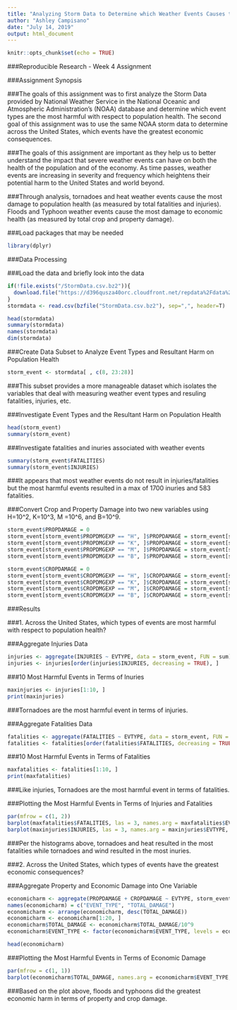 ---
title: "Analyzing Storm Data to Determine which Weather Events Causes the Greatest Harm in Terms of Population and Economic Health"
author: "Ashley Campisano"
date: "July 14, 2019"
output: html_document
---

```{r setup, include=FALSE}
knitr::opts_chunk$set(echo = TRUE)
```
###Reproducible Research - Week 4 Assignment

###Assignment Synopsis

###The goals of this assignment was to first analyze the Storm Data provided by National Weather Service in the National Oceanic and Atmospheric Administration's (NOAA) database and determine which event types are the most harmful with respect to population health. The second goal of this assignment was to use the same NOAA storm data to determine across the United States, which events have the greatest economic consequences. 

###The goals of this assignment are important as they help us to better understand the impact that severe weather events can have on both the health of the population and of the economy. As time passes, weather events are increasing in severity and frequency which heightens their potential harm to the United States and world beyond.

###Through analysis, tornadoes and heat weather events cause the most damage to population health (as measured by total fatalities and injuries). Floods and Typhoon weather events cause the most damage to economic health (as measured by total crop and property damage).

###Load packages that may be needed
```{r}
library(dplyr)
```
###Data Processing

###Load the data and briefly look into the data
```{r}
if(!file.exists("/StormData.csv.bz2")){
  download.file("https://d396qusza40orc.cloudfront.net/repdata%2Fdata%2FStormData.csv.bz2",destfile="./StormData.csv.bz2")
}
stormdata <- read.csv(bzfile("StormData.csv.bz2"), sep=",", header=T)

head(stormdata)
summary(stormdata)
names(stormdata)
dim(stormdata)
```
###Create Data Subset to Analyze Event Types and Resultant Harm on Population Health
```{r}
storm_event <- stormdata[ , c(8, 23:28)]
```
###This subset provides a more manageable dataset which isolates the variables that deal with measuring weather event types and resuling fatalities, injuries, etc.

###Investigate Event Types and the Resultant Harm on Population Health
```{r}
head(storm_event)
summary(storm_event)
```     
###Investigate fatalities and inuries associated with weather events
```{r}
summary(storm_event$FATALITIES)
summary(storm_event$INJURIES)
```
###It appears that most weather events do not result in injuries/fatalities but the most harmful events resulted in a max of 1700 inuries and 583 fatalities.

###Convert Crop and Property Damage into two new variables using H=10^2, K=10^3, M =10^6, and B=10^9.
```{r}
storm_event$PROPDAMAGE = 0
storm_event[storm_event$PROPDMGEXP == "H", ]$PROPDAMAGE = storm_event[storm_event$PROPDMGEXP == "H", ]$PROPDMG * 10^2
storm_event[storm_event$PROPDMGEXP == "K", ]$PROPDAMAGE = storm_event[storm_event$PROPDMGEXP == "K", ]$PROPDMG * 10^3
storm_event[storm_event$PROPDMGEXP == "M", ]$PROPDAMAGE = storm_event[storm_event$PROPDMGEXP == "M", ]$PROPDMG * 10^6
storm_event[storm_event$PROPDMGEXP == "B", ]$PROPDAMAGE = storm_event[storm_event$PROPDMGEXP == "B", ]$PROPDMG * 10^9

storm_event$CROPDAMAGE = 0
storm_event[storm_event$CROPDMGEXP == "H", ]$CROPDAMAGE = storm_event[storm_event$CROPDMGEXP == "H", ]$CROPDMG * 10^2
storm_event[storm_event$CROPDMGEXP == "K", ]$CROPDAMAGE = storm_event[storm_event$CROPDMGEXP == "K", ]$CROPDMG * 10^3
storm_event[storm_event$CROPDMGEXP == "M", ]$CROPDAMAGE = storm_event[storm_event$CROPDMGEXP == "M", ]$CROPDMG * 10^6
storm_event[storm_event$CROPDMGEXP == "B", ]$CROPDAMAGE = storm_event[storm_event$CROPDMGEXP == "B", ]$CROPDMG * 10^9
```
###Results

###1. Across the United States, which types of events are most harmful with respect to population health?

###Aggregate Injuries Data
```{r}
injuries <- aggregate(INJURIES ~ EVTYPE, data = storm_event, FUN = sum)
injuries <- injuries[order(injuries$INJURIES, decreasing = TRUE), ]
```
###10 Most Harmful Events in Terms of Inuries
```{r}
maxinjuries <- injuries[1:10, ]
print(maxinjuries)
```
###Tornadoes are the most harmful event in terms of injuries.

###Aggregate Fatalities Data
```{r}
fatalities <- aggregate(FATALITIES ~ EVTYPE, data = storm_event, FUN = sum)
fatalities <- fatalities[order(fatalities$FATALITIES, decreasing = TRUE), ]
```
###10 Most Harmful Events in Terms of Fatalities
```{r}
maxfatalities <- fatalities[1:10, ]
print(maxfatalities)
```
###Like injuries, Tornadoes are the most harmful event in terms of fatalities.

###Plotting the Most Harmful Events in Terms of Injuries and Fatalities
```{r}
par(mfrow = c(1, 2))
barplot(maxfatalities$FATALITIES, las = 3, names.arg = maxfatalities$EVTYPE, main = "Weather Events w/Most Fatalities", ylab = "Total Fatalities", col = "lightblue")
barplot(maxinjuries$INJURIES, las = 3, names.arg = maxinjuries$EVTYPE, main = "Weather Events w/Most Injuries", ylab = "Total Injuries", col = "lightblue")
```
###Per the histograms above, tornadoes and heat resulted in the most fatalities while tornadoes and wind resulted in the most inuries.

###2. Across the United States, which types of events have the greatest economic consequences?

###Aggregate Property and Economic Damage into One Variable
```{r}
economicharm <- aggregate(PROPDAMAGE + CROPDAMAGE ~ EVTYPE, storm_event, sum)
names(economicharm) = c("EVENT_TYPE", "TOTAL_DAMAGE")
economicharm <- arrange(economicharm, desc(TOTAL_DAMAGE))
economicharm <- economicharm[1:20, ]
economicharm$TOTAL_DAMAGE <- economicharm$TOTAL_DAMAGE/10^9
economicharm$EVENT_TYPE <- factor(economicharm$EVENT_TYPE, levels = economicharm$EVENT_TYPE)

head(economicharm)
```
###Plotting the Most Harmful Events in Terms of Economic Damage
```{r}
par(mfrow = c(1, 1))
barplot(economicharm$TOTAL_DAMAGE, names.arg = economicharm$EVENT_TYPE, beside = T, cex.names = 0.8, las=2, col = "darkgreen", main = "Most Harmful Weather Events by Property and Crop Damage", ylab = "Total Damage in USD (10^9)")
```
###Based on the plot above, floods and typhoons did the greatest economic harm in terms of property and crop damage.
